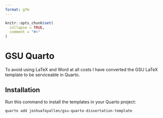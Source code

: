 ```yaml
---
format: gfm
---
```


<!-- README.md is generated from README.qmd. Please edit that file -->

```r
knitr::opts_chunk$set(
  collapse = TRUE,
  comment = "#>"
)
```


# GSU Quarto 

To avoid using LaTeX and Word at all costs I have converted the GSU LaTeX template to be serviceable in Quarto.


## Installation

Run this command to install the templates in your Quarto project:

```bash
quarto add joshuafayallen/gsu-quarto-dissertation-template
```